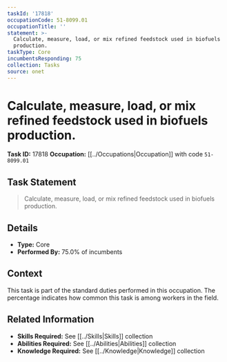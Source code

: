 ```yaml
---
taskId: '17818'
occupationCode: 51-8099.01
occupationTitle: ''
statement: >-
  Calculate, measure, load, or mix refined feedstock used in biofuels
  production.
taskType: Core
incumbentsResponding: 75
collection: Tasks
source: onet
---
```

# Calculate, measure, load, or mix refined feedstock used in biofuels production.

**Task ID:** 17818
**Occupation:** [[../Occupations|Occupation]] with code `51-8099.01`

## Task Statement

> Calculate, measure, load, or mix refined feedstock used in biofuels production.

## Details

- **Type:** Core
- **Performed By:** 75.0% of incumbents

## Context

This task is part of the standard duties performed in this occupation. The percentage indicates how common this task is among workers in the field.

## Related Information

- **Skills Required:** See [[../Skills|Skills]] collection
- **Abilities Required:** See [[../Abilities|Abilities]] collection
- **Knowledge Required:** See [[../Knowledge|Knowledge]] collection
